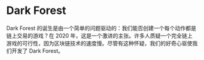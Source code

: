 # Dark Forest

Dark Forest 的诞生是由一个简单的问题驱动的：我们能否创建一个每个动作都是链上交易的游戏？在 2020 年，这是一个激进的主张。许多人质疑一个完全链上游戏的可行性，因为区块链技术的速度慢。尽管有这种怀疑，我们的好奇心驱使我们开发了 Dark Forest。
